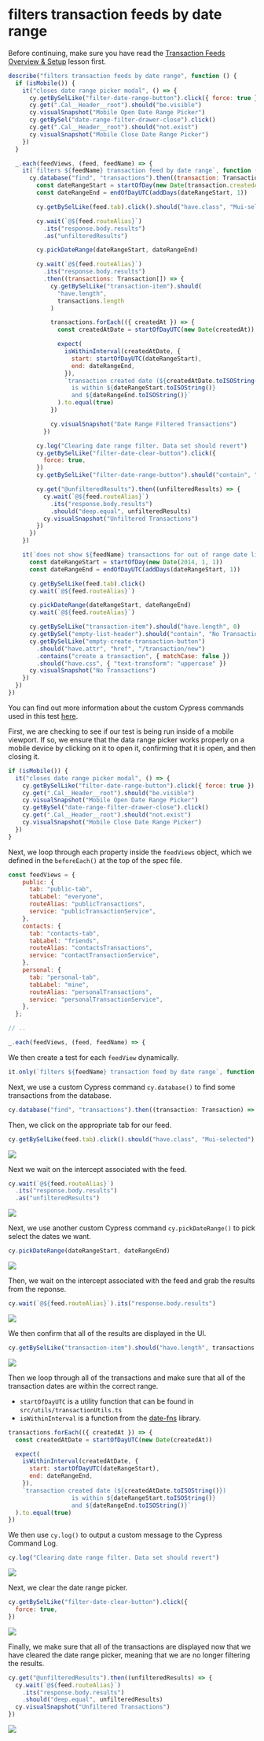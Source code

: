 # filters transaction feeds by date range

Before continuing, make sure you have read the [Transaction Feeds Overview & Setup](Transaction%20Feeds%20Overview%20&%20Setup%20375cb80b08844b928872ac8780b9718c.md) lesson first.

```js
describe("filters transaction feeds by date range", function () {
  if (isMobile()) {
    it("closes date range picker modal", () => {
      cy.getBySelLike("filter-date-range-button").click({ force: true })
      cy.get(".Cal__Header__root").should("be.visible")
      cy.visualSnapshot("Mobile Open Date Range Picker")
      cy.getBySel("date-range-filter-drawer-close").click()
      cy.get(".Cal__Header__root").should("not.exist")
      cy.visualSnapshot("Mobile Close Date Range Picker")
    })
  }

  _.each(feedViews, (feed, feedName) => {
    it(`filters ${feedName} transaction feed by date range`, function () {
      cy.database("find", "transactions").then((transaction: Transaction) => {
        const dateRangeStart = startOfDay(new Date(transaction.createdAt))
        const dateRangeEnd = endOfDayUTC(addDays(dateRangeStart, 1))

        cy.getBySelLike(feed.tab).click().should("have.class", "Mui-selected")

        cy.wait(`@${feed.routeAlias}`)
          .its("response.body.results")
          .as("unfilteredResults")

        cy.pickDateRange(dateRangeStart, dateRangeEnd)

        cy.wait(`@${feed.routeAlias}`)
          .its("response.body.results")
          .then((transactions: Transaction[]) => {
            cy.getBySelLike("transaction-item").should(
              "have.length",
              transactions.length
            )

            transactions.forEach(({ createdAt }) => {
              const createdAtDate = startOfDayUTC(new Date(createdAt))

              expect(
                isWithinInterval(createdAtDate, {
                  start: startOfDayUTC(dateRangeStart),
                  end: dateRangeEnd,
                }),
                `transaction created date (${createdAtDate.toISOString()})
                  is within ${dateRangeStart.toISOString()}
                  and ${dateRangeEnd.toISOString()}`
              ).to.equal(true)
            })

            cy.visualSnapshot("Date Range Filtered Transactions")
          })

        cy.log("Clearing date range filter. Data set should revert")
        cy.getBySelLike("filter-date-clear-button").click({
          force: true,
        })
        cy.getBySelLike("filter-date-range-button").should("contain", "ALL")

        cy.get("@unfilteredResults").then((unfilteredResults) => {
          cy.wait(`@${feed.routeAlias}`)
            .its("response.body.results")
            .should("deep.equal", unfilteredResults)
          cy.visualSnapshot("Unfiltered Transactions")
        })
      })
    })

    it(`does not show ${feedName} transactions for out of range date limits`, function () {
      const dateRangeStart = startOfDay(new Date(2014, 1, 1))
      const dateRangeEnd = endOfDayUTC(addDays(dateRangeStart, 1))

      cy.getBySelLike(feed.tab).click()
      cy.wait(`@${feed.routeAlias}`)

      cy.pickDateRange(dateRangeStart, dateRangeEnd)
      cy.wait(`@${feed.routeAlias}`)

      cy.getBySelLike("transaction-item").should("have.length", 0)
      cy.getBySel("empty-list-header").should("contain", "No Transactions")
      cy.getBySelLike("empty-create-transaction-button")
        .should("have.attr", "href", "/transaction/new")
        .contains("create a transaction", { matchCase: false })
        .should("have.css", { "text-transform": "uppercase" })
      cy.visualSnapshot("No Transactions")
    })
  })
})
```

You can find out more information about the custom Cypress commands used in this test [here](/real-world-examples/custom-cypress-commands).

First, we are checking to see if our test is being run inside of a mobile viewport. If so, we ensure that the data range picker works properly on a mobile device by clicking on it to open it, confirming that it is open, and then closing it.

```js
if (isMobile()) {
  it("closes date range picker modal", () => {
    cy.getBySelLike("filter-date-range-button").click({ force: true })
    cy.get(".Cal__Header__root").should("be.visible")
    cy.visualSnapshot("Mobile Open Date Range Picker")
    cy.getBySel("date-range-filter-drawer-close").click()
    cy.get(".Cal__Header__root").should("not.exist")
    cy.visualSnapshot("Mobile Close Date Range Picker")
  })
}
```

Next, we loop through each property inside the `feedViews` object, which we defined in the `beforeEach()` at the top of the spec file.

```js
const feedViews = {
    public: {
      tab: "public-tab",
      tabLabel: "everyone",
      routeAlias: "publicTransactions",
      service: "publicTransactionService",
    },
    contacts: {
      tab: "contacts-tab",
      tabLabel: "friends",
      routeAlias: "contactsTransactions",
      service: "contactTransactionService",
    },
    personal: {
      tab: "personal-tab",
      tabLabel: "mine",
      routeAlias: "personalTransactions",
      service: "personalTransactionService",
    },
  };

// ..

_.each(feedViews, (feed, feedName) => {
```

We then create a test for each `feedView` dynamically.

```js
it.only(`filters ${feedName} transaction feed by date range`, function () {
```

Next, we use a custom Cypress command `cy.database()` to find some transactions from the database.

```js
cy.database("find", "transactions").then((transaction: Transaction) => {
```

Then, we click on the appropriate tab for our feed.

```js
cy.getBySelLike(feed.tab).click().should("have.class", "Mui-selected")
```

![](/images/real-world-examples/transaction-feeds/filters-transaction-feeds-by-date-range/Screen_Shot_2021-09-16_at_9.42.01_AM.png)

Next we wait on the intercept associated with the feed.

```js
cy.wait(`@${feed.routeAlias}`)
  .its("response.body.results")
  .as("unfilteredResults")
```

![](/images/real-world-examples/transaction-feeds/filters-transaction-feeds-by-date-range/Screen_Shot_2021-09-16_at_9.43.33_AM.png)

Next, we use another custom Cypress command `cy.pickDateRange()` to pick select the dates we want.

```js
cy.pickDateRange(dateRangeStart, dateRangeEnd)
```

![](/images/real-world-examples/transaction-feeds/filters-transaction-feeds-by-date-range/Screen_Shot_2021-09-16_at_9.43.54_AM.png)

Then, we wait on the intercept associated with the feed and grab the results from the reponse.

```js
cy.wait(`@${feed.routeAlias}`).its("response.body.results")
```

![](/images/real-world-examples/transaction-feeds/filters-transaction-feeds-by-date-range/Screen_Shot_2021-09-16_at_9.46.05_AM.png)

We then confirm that all of the results are displayed in the UI.

```js
cy.getBySelLike("transaction-item").should("have.length", transactions.length)
```

![](/images/real-world-examples/transaction-feeds/filters-transaction-feeds-by-date-range/Screen_Shot_2021-09-16_at_9.47.48_AM.png)

Then we loop through all of the transactions and make sure that all of the transaction dates are within the correct range.

- `startOfDayUTC` is a utility function that can be found in `src/utils/transactionUtils.ts`
- `isWithinInterval` is a function from the [date-fns](https://date-fns.org/) library.

```js
transactions.forEach(({ createdAt }) => {
  const createdAtDate = startOfDayUTC(new Date(createdAt))

  expect(
    isWithinInterval(createdAtDate, {
      start: startOfDayUTC(dateRangeStart),
      end: dateRangeEnd,
    }),
    `transaction created date (${createdAtDate.toISOString()}) 
                  is within ${dateRangeStart.toISOString()} 
                  and ${dateRangeEnd.toISOString()}`
  ).to.equal(true)
})
```

We then use `cy.log()` to output a custom message to the Cypress Command Log.

```js
cy.log("Clearing date range filter. Data set should revert")
```

![](/images/real-world-examples/transaction-feeds/filters-transaction-feeds-by-date-range/Screen_Shot_2021-09-16_at_9.55.33_AM.png)

Next, we clear the date range picker.

```js
cy.getBySelLike("filter-date-clear-button").click({
  force: true,
})
```

![](/images/real-world-examples/transaction-feeds/filters-transaction-feeds-by-date-range/Screen_Shot_2021-09-16_at_9.57.16_AM.png)

Finally, we make sure that all of the transactions are displayed now that we have cleared the date range picker, meaning that we are no longer filtering the results.

```js
cy.get("@unfilteredResults").then((unfilteredResults) => {
  cy.wait(`@${feed.routeAlias}`)
    .its("response.body.results")
    .should("deep.equal", unfilteredResults)
  cy.visualSnapshot("Unfiltered Transactions")
})
```

![](/images/real-world-examples/transaction-feeds/filters-transaction-feeds-by-date-range/Screen_Shot_2021-09-16_at_9.58.15_AM.png)
